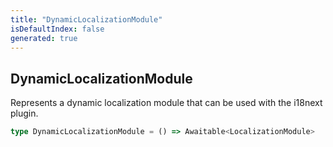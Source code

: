 ```yaml
---
title: "DynamicLocalizationModule"
isDefaultIndex: false
generated: true
---
```



<!-- This file was generated from the CommandKit source. Do not modify. Instead, re-run the "docgen" script -->


## DynamicLocalizationModule

<GenerationInfo sourceFile="packages/i18n/src/i18n.ts" sourceLine="60" packageName="@commandkit/i18n" />

Represents a dynamic localization module that can be used with the i18next plugin.

```ts title="Signature"
type DynamicLocalizationModule = () => Awaitable<LocalizationModule>
```
